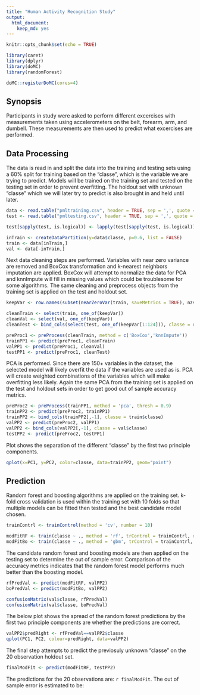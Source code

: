 ---
title: "Human Activity Recognition Study"
output:
  html_document:
    keep_md: yes
---

```{r setup, include=FALSE}
knitr::opts_chunk$set(echo = TRUE)

library(caret)
library(dplyr)
library(doMC)
library(randomForest)

doMC::registerDoMC(cores=4)
```

## Synopsis

Participants in study were asked to perform different excercises with measurements taken using accelerometers on the belt, forearm, arm, and dumbell. These measurements are then used to predict what excercises are performed.

## Data Processing

The data is read in and split the data into the training and testing sets using a 60% split for training based on the "classe", which is the variable we are trying to predict. Models will be trained on the training set and tested on the testing set in order to prevent overfitting. The holdout set with unknown "classe" which we will later try to predict is also brought in and held until later.

```{r dataprocessing}
data <- read.table("pmltraining.csv", header = TRUE, sep = ',', quote = '\"', dec='.', na.strings = c('NA', '#DIV/0!', 'NULL', ''))[8:160]
test <- read.table("pmltesting.csv", header = TRUE, sep = ',', quote = '\"', dec = '.', na.strings = c('NA', '#DIV/0!', 'NULL', ''))[8:159]

test[sapply(test, is.logical)] <- lapply(test[sapply(test, is.logical)], as.numeric)

inTrain <- createDataPartition(y=data$classe, p=0.6, list = FALSE)
train <- data[inTrain,]
val <- data[-inTrain,]
```

Next data cleaning steps are performed. Variables with near zero variance are removed and BoxCox transformation and k-nearest neighbors imputation are applied. BoxCox will attempt to normalize the data for PCA and knnImpute will fill in missing values which could be troublesome for some algorithms. The same cleaning and preprocess objects from the training set is applied on the test and holdout set.

```{r datacleaning}
keepVar <- row.names(subset(nearZeroVar(train, saveMetrics = TRUE), nzv == FALSE))

cleanTrain <- select(train, one_of(keepVar))
cleanVal <- select(val, one_of(keepVar))
cleanTest <- bind_cols(select(test, one_of(keepVar[1:124])), classe = rep('', times = 20))

preProc1 <- preProcess(cleanTrain, method = c('BoxCox','knnImpute'))
trainPP1 <- predict(preProc1, cleanTrain)
valPP1 <- predict(preProc1, cleanVal)
testPP1 <- predict(preProc1, cleanTest)
```

PCA is performed. Since there are 150+ variables in the dataset, the selected model will likely overfit the data if the variables are used as is. PCA will create weighted combinations of the variables which will make overfitting less likely. Again the same PCA from the training set is applied on the test and holdout sets in order to get good out of sample accuracy metrics.

```{r PCA}
preProc2 <- preProcess(trainPP1, method = 'pca', thresh = 0.9)
trainPP2 <- predict(preProc2, trainPP1)
trainPP2 <- bind_cols(trainPP2[,-1], classe = train$classe)
valPP2 <- predict(preProc2, valPP1)
valPP2 <- bind_cols(valPP2[,-1], classe = val$classe)
testPP2 <- predict(preProc2, testPP1)
```

Plot shows the separation of the different "classe" by the first two principle components.

```{r PCA_plot}
qplot(x=PC1, y=PC2, color=classe, data=trainPP2, geom="point")
```

## Prediction

Random forest and boosting algorithms are applied on the training set. k-fold cross validation is used within the training set with 10 folds so that multiple models can be fitted then tested and the best candidate model chosen.

```{r models}
trainContrl <- trainControl(method = 'cv', number = 10)

modFitRF <- train(classe ~ ., method = 'rf', trControl = trainContrl, data = trainPP2)
modFitBo <- train(classe ~ ., method = 'gbm', trControl = trainContrl, data = trainPP2, verbose = FALSE)
```

The candidate random forest and boosting models are then applied on the testing set to determine the out of sample error. Comparison of the accuracy metrics indicates that the random forest model performs much better than the boosting model.

```{r accuracy}
rfPredVal <- predict(modFitRF, valPP2)
boPredVal <- predict(modFitBo, valPP2)

confusionMatrix(val$classe, rfPredVal)
confusionMatrix(val$classe, boPredVal)
```

The below plot shows the spread of the random forest predictions by the first two principle components are whether the predictions are correct.

```{r rfplot}
valPP2$predRight <- rfPredVal==valPP2$classe
qplot(PC1, PC2, colour=predRight, data=valPP2)
```

The final step attempts to predict the previosuly unknown "classe" on the 20 observation holdout set.

```{r finalModel}
finalModFit <- predict(modFitRF, testPP2)
```

The predictions for the 20 observations are: `r finalModFit`. The out of sample error is estimated to be: